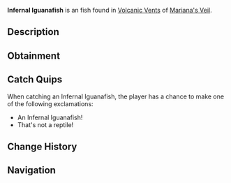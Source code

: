 {{FishInfobox
|image          = Infernal Iguanafish.png
|rarity         = Uncommon
|sea            = First Sea
|location       = [[Volcanic Vents]]
|sublocation    = 
|sources        = Fishing Rod
|radar_location = 
|xp             = 80
|weather        = Windy
|time           = Night
|season         = 
|bait           = Insect
|base_weight    = 2
|base_value     = 120
|weight_range   = 1.2
|base_chance    = 55
|base_resil     = 80
}}
'''Infernal Iguanafish''' is an {{Rarity|Uncommon}} fish found in [[Volcanic Vents]] of [[Mariana's Veil]].

== Description ==
{{Description|A fearsome, lizard-like fish with jagged scales that glow like molten rock.|Bestiary Entry}}

== Obtainment ==
{{Description|Not quite a lizard, typically found when under star-lit skies.|Bestiary Hint}}
{{Fish Availability|
Mariana's Veil/Volcanic Vents
|top_rods      = 
Rapid Rod\211765.55\241329.35;
Firefly Rod\210823.2\236223.66;
Wildflower Rod\204595.55\190229.75;
Adventurer's Rod\196222.71\206423.69;
Astralhook Rod\193987.36\216575.79;
Training Rod\168823.53\168823.53;
Ethereal Prism Rod\192066.64\232340.56;
North-Star Rod\160727.27\160727.27;
Fungal Rod\192482.34\199537.8;
Depthseeker Rod\189975.05\146773.93;
No-Life Rod\189014.39\189014.39;
Avalanche Rod\188332.53\131744.58;
Verdant Shear Rod\188211.55\160874.12;
Seraphic Rod\188003.63\188003.63;
Challenger's Rod\186853.81\186853.81;
Free Spirit Rod\178394.98\165070.74;
Blazebringer Rod\174046.08\170925.79;
Zeus Rod\172648.26\160461.33;
Rod Of The Forgotten Fang\171673.75\171673.75;
Trident Rod\171633.26\132291.52;
Volcanic Rod\168624.75\121766.36;
Rod Of The Depths\156141.72\156141.72;
Rod Of The Exalted One\146623.93\146623.93;
Steady Rod\94167.59\68500.5
|recommended   = Ethereal Prism Rod
}}

== Catch Quips ==
When catching an Infernal Iguanafish, the player has a chance to make one of the following exclamations:
* An Infernal Iguanafish!
* That's not a reptile!

== Change History ==
{{Change History|{{subst:Current Version}}}}

== Navigation ==
{{Fish Navbox|Volcanic Vents}}